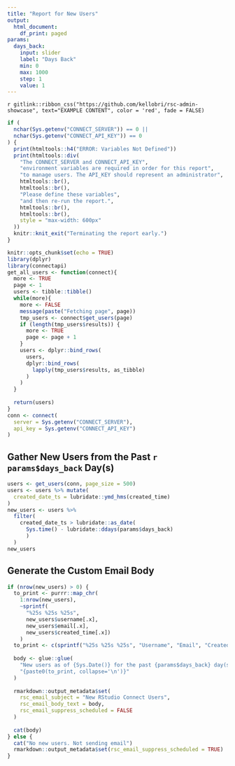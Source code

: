 ```yaml
---
title: "Report for New Users"
output: 
  html_document: 
    df_print: paged
params:
  days_back:
    input: slider
    label: "Days Back"
    min: 0
    max: 1000
    step: 1
    value: 1
---
```


`r gitlink::ribbon_css("https://github.com/kellobri/rsc-admin-showcase", text="EXAMPLE CONTENT", color = 'red', fade = FALSE)`

```r
if (
  nchar(Sys.getenv("CONNECT_SERVER")) == 0 ||
  nchar(Sys.getenv("CONNECT_API_KEY")) == 0
) {
  print(htmltools::h4("ERROR: Variables Not Defined"))
  print(htmltools::div(
    "The CONNECT_SERVER and CONNECT_API_KEY",
    "environment variables are required in order for this report",
    "to manage users. The API_KEY should represent an administrator",
    htmltools::br(),
    htmltools::br(),
    "Please define these variables",
    "and then re-run the report.",
    htmltools::br(),
    htmltools::br(),
    style = "max-width: 600px"
  ))
  knitr::knit_exit("Terminating the report early.")
}
```

```r
knitr::opts_chunk$set(echo = TRUE)
library(dplyr)
library(connectapi)
get_all_users <- function(connect){
  more <- TRUE
  page <- 1
  users <- tibble::tibble()
  while(more){
    more <- FALSE
    message(paste("Fetching page", page))
    tmp_users <- connect$get_users(page)
    if (length(tmp_users$results)) {
      more <- TRUE
      page <- page + 1
    }
    users <- dplyr::bind_rows(
      users,
      dplyr::bind_rows(
        lapply(tmp_users$results, as_tibble)
      )
    )
  }
  
  return(users)
}
conn <- connect(
  server = Sys.getenv("CONNECT_SERVER"),
  api_key = Sys.getenv("CONNECT_API_KEY")
)
```


## Gather New Users from the Past `r params$days_back` Day(s)

```r
users <- get_users(conn, page_size = 500)
users <- users %>% mutate(
  created_date_ts = lubridate::ymd_hms(created_time)
)
new_users <- users %>%
  filter(
    created_date_ts > lubridate::as_date(
      Sys.time() - lubridate::ddays(params$days_back)
      )
  )
new_users
```

## Generate the Custom Email Body
```r
if (nrow(new_users) > 0) {
  to_print <- purrr::map_chr(
    1:nrow(new_users), 
    ~sprintf(
      "%25s %25s %25s", 
      new_users$username[.x], 
      new_users$email[.x],
      new_users$created_time[.x])
    )
  to_print <- c(sprintf("%25s %25s %25s", "Username", "Email", "Created Time"), to_print)
  
  body <- glue::glue(
    "New users as of {Sys.Date()} for the past {params$days_back} day(s):\n",
    "{paste0(to_print, collapse='\n')}"
  )
  
  rmarkdown::output_metadata$set(
    rsc_email_subject = "New RStudio Connect Users",
    rsc_email_body_text = body,
    rsc_email_suppress_scheduled = FALSE
  )
  
  cat(body)
} else {
  cat("No new users. Not sending email")
  rmarkdown::output_metadata$set(rsc_email_suppress_scheduled = TRUE)
}
```
